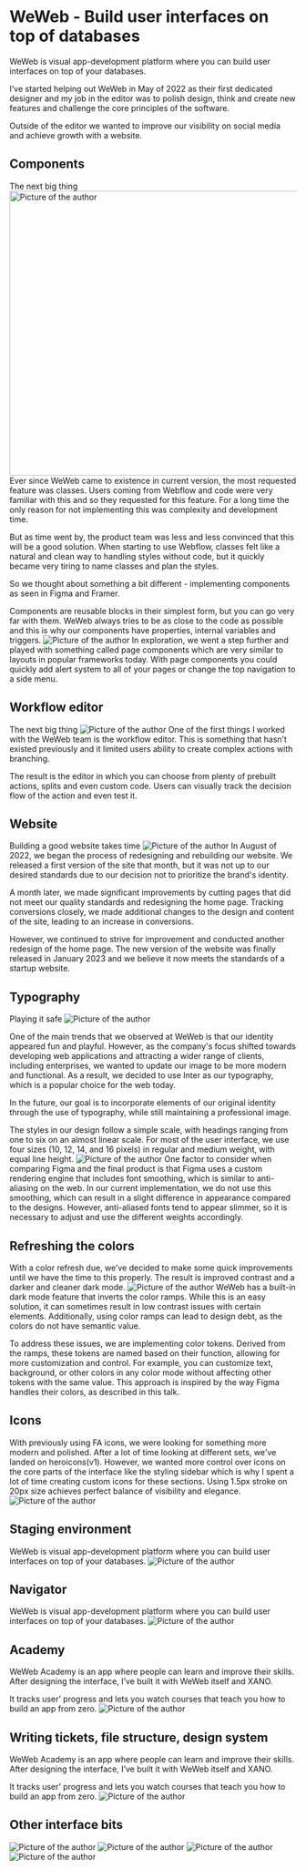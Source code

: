 
# WeWeb - Build user interfaces on top of databases

WeWeb is visual app-development platform where you can build user interfaces on top of your databases.

I’ve started helping out WeWeb in May of 2022 as their first dedicated designer and my job in the editor was to polish design, think and create new features and challenge the core principles of the software.

Outside of the editor we wanted to improve our visibility on social media and achieve growth with a website.

## Components
The next big thing
<Image src="/../public/test.png" alt="Picture of the author" width = "1560" height = "500" className={styles.image}/>
Ever since WeWeb came to existence in current version, the most requested feature was classes. Users coming from Webflow and code were very familiar with this and so they requested for this feature. For a long time the only reason for not implementing this was complexity and development time.

But as time went by, the product team was less and less convinced that this will be a good solution. When starting to use Webflow, classes felt like a natural and clean way to handling styles without code, but it quickly became very tiring to name classes and plan the styles. 

So we thought about something a bit different - implementing components as seen in Figma and Framer.

Components are reusable blocks in their simplest form, but you can go very far with them. WeWeb always tries to be as close to the code as possible and this is why our components have properties, internal variables and triggers. 
<Image src={testPic} alt="Picture of the author" className={styles.image}/>
In exploration, we went a step further and played with something called page components which are very similar to layouts in popular frameworks today. With page components you could quickly add alert system to all of your pages or change the top navigation to a side menu. 

## Workflow editor
The next big thing
<Image src={testPic} alt="Picture of the author" className={styles.image}/>
One of the first things I worked with the WeWeb team is the workflow editor. This is something that hasn’t existed previously and it limited users ability to create complex actions with branching.

The result is the editor in which you can choose from plenty of prebuilt actions, splits and even custom code. Users can visually track the decision flow of the action and even test it.

## Website
Building a good website takes time
<Image src={testPic} alt="Picture of the author" className={styles.image}/>
In August of 2022, we began the process of redesigning and rebuilding our website. We released a first version of the site that month, but it was not up to our desired standards due to our decision not to prioritize the brand's identity. 

A month later, we made significant improvements by cutting pages that did not meet our quality standards and redesigning the home page. Tracking conversions closely, we made additional changes to the design and content of the site, leading to an increase in conversions. 

However, we continued to strive for improvement and conducted another redesign of the home page. The new version of the website was finally released in January 2023 and we believe it now meets the standards of a startup website.

## Typography
Playing it safe
<Image src={testPic} alt="Picture of the author" className={styles.image}/>

One of the main trends that we observed at WeWeb is that our identity appeared fun and playful. However, as the company's focus shifted towards developing web applications and attracting a wider range of clients, including enterprises, we wanted to update our image to be more modern and functional. As a result, we decided to use Inter as our typography, which is a popular choice for the web today.

In the future, our goal is to incorporate elements of our original identity through the use of typography, while still maintaining a professional image.

The styles in our design follow a simple scale, with headings ranging from one to six on an almost linear scale. For most of the user interface, we use four sizes (10, 12, 14, and 16 pixels) in regular and medium weight, with equal line height.
<Image src={testPic} alt="Picture of the author" className={styles.image}/>
One factor to consider when comparing Figma and the final product is that Figma uses a custom rendering engine that includes font smoothing, which is similar to anti-aliasing on the web. In our current implementation, we do not use this smoothing, which can result in a slight difference in appearance compared to the designs. However, anti-aliased fonts tend to appear slimmer, so it is necessary to adjust and use the different weights accordingly.

## Refreshing the colors
With a color refresh due, we’ve decided to make some quick improvements until we have the time to this properly. The result is improved contrast and a darker and cleaner dark mode.
<Image src={testPic} alt="Picture of the author" className={styles.image}/>
WeWeb has a built-in dark mode feature that inverts the color ramps. While this is an easy solution, it can sometimes result in low contrast issues with certain elements. Additionally, using color ramps can lead to design debt, as the colors do not have semantic value.

To address these issues, we are implementing color tokens. Derived from the ramps, these tokens are named based on their function, allowing for more customization and control. For example, you can customize text, background, or other colors in any color mode without affecting other tokens with the same value. This approach is inspired by the way Figma handles their colors, as described in this talk.

## Icons
With previously using FA icons, we were looking for something more modern and polished. After a lot of time looking at different sets, we've landed on heroicons(v1). However, we wanted more control over icons on the core parts of the interface like the styling sidebar which is why I spent a lot of time creating custom icons for these sections. Using 1.5px stroke on 20px size achieves perfect balance of visibility and elegance.
<Image src={testPic} alt="Picture of the author" className={styles.image}/>

## Staging environment
WeWeb is visual app-development platform where you can build user interfaces on top of your databases.
<Image src={testPic} alt="Picture of the author" className={styles.image}/>

## Navigator
WeWeb is visual app-development platform where you can build user interfaces on top of your databases.
<Image src={testPic} alt="Picture of the author" className={styles.image}/>

## Academy
WeWeb Academy is an app where people can learn and improve their skills. After designing the interface, I’ve built it with WeWeb itself and XANO.

It tracks user’ progress and lets you watch courses that teach you how to build an app from zero.
<Image src={testPic} alt="Picture of the author" className={styles.image}/>

## Writing tickets, file structure, design system
WeWeb Academy is an app where people can learn and improve their skills. After designing the interface, I’ve built it with WeWeb itself and XANO.

It tracks user’ progress and lets you watch courses that teach you how to build an app from zero.
<Image src={testPic} alt="Picture of the author" className={styles.image}/>

## Other interface bits
<Image src={testPic} alt="Picture of the author" className={styles.image}/>
<Image src={testPic} alt="Picture of the author" className={styles.image}/>
<Image src={testPic} alt="Picture of the author" className={styles.image}/>
<Image src={testPic} alt="Picture of the author" className={styles.image}/>